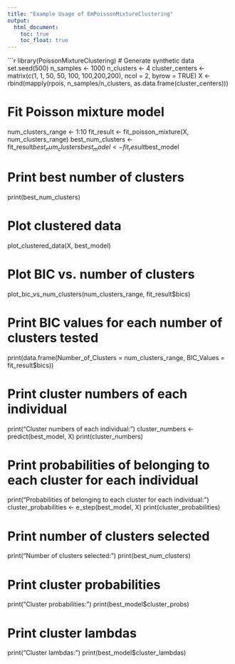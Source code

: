 ```yaml
---
title: "Example Usage of EmPoissonMixtureClustering"
output: 
  html_document:
    toc: true
    toc_float: true
---
```


```r
library(PoissonMixtureClustering)
# Generate synthetic data
set.seed(500)
n_samples <- 1000
n_clusters <- 4
cluster_centers <- matrix(c(1, 1, 50, 50, 100, 100,200,200), ncol = 2, byrow = TRUE)
X <- rbind(mapply(rpois, n_samples/n_clusters, as.data.frame(cluster_centers)))

# Fit Poisson mixture model
num_clusters_range <- 1:10
fit_result <- fit_poisson_mixture(X, num_clusters_range)
best_num_clusters <- fit_result$best_num_clusters
best_model <- fit_result$best_model

# Print best number of clusters
print(best_num_clusters)

# Plot clustered data
plot_clustered_data(X, best_model)

# Plot BIC vs. number of clusters
plot_bic_vs_num_clusters(num_clusters_range, fit_result$bics)

# Print BIC values for each number of clusters tested
print(data.frame(Number_of_Clusters = num_clusters_range, BIC_Values = fit_result$bics))

# Print cluster numbers of each individual
print("Cluster numbers of each individual:")
cluster_numbers <- predict(best_model, X)
print(cluster_numbers)

# Print probabilities of belonging to each cluster for each individual
print("Probabilities of belonging to each cluster for each individual:")
cluster_probabilities <- e_step(best_model, X)
print(cluster_probabilities)

# Print number of clusters selected
print("Number of clusters selected:")
print(best_num_clusters)

# Print cluster probabilities
print("Cluster probabilities:")
print(best_model$cluster_probs)

# Print cluster lambdas
print("Cluster lambdas:")
print(best_model$cluster_lambdas)
